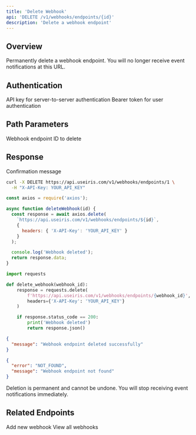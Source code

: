 ```yaml
---
title: 'Delete Webhook'
api: 'DELETE /v1/webhooks/endpoints/{id}'
description: 'Delete a webhook endpoint'
---
```


## Overview

Permanently delete a webhook endpoint. You will no longer receive event notifications at this URL.

## Authentication

<ParamField header="X-API-Key" type="string">
  API key for server-to-server authentication
</ParamField>

<ParamField header="Authorization" type="string">
  Bearer token for user authentication
</ParamField>

## Path Parameters

<ParamField path="id" type="integer" required>
  Webhook endpoint ID to delete
</ParamField>

## Response

<ResponseField name="message" type="string">
  Confirmation message
</ResponseField>

<RequestExample>

```bash cURL
curl -X DELETE https://api.useiris.com/v1/webhooks/endpoints/1 \
  -H "X-API-Key: YOUR_API_KEY"
```

```javascript Node.js
const axios = require('axios');

async function deleteWebhook(id) {
  const response = await axios.delete(
    `https://api.useiris.com/v1/webhooks/endpoints/${id}`,
    {
      headers: { 'X-API-Key': 'YOUR_API_KEY' }
    }
  );

  console.log('Webhook deleted');
  return response.data;
}
```

```python Python
import requests

def delete_webhook(webhook_id):
    response = requests.delete(
        f'https://api.useiris.com/v1/webhooks/endpoints/{webhook_id}',
        headers={'X-API-Key': 'YOUR_API_KEY'}
    )

    if response.status_code == 200:
        print('Webhook deleted')
        return response.json()
```

</RequestExample>

<ResponseExample>

```json Success Response (200)
{
  "message": "Webhook endpoint deleted successfully"
}
```

```json Error Response (404)
{
  "error": "NOT_FOUND",
  "message": "Webhook endpoint not found"
}
```

</ResponseExample>

<Warning>
  Deletion is permanent and cannot be undone. You will stop receiving event notifications immediately.
</Warning>

## Related Endpoints

<CardGroup cols={2}>
  <Card title="Create Webhook" icon="plus" href="/api-reference/webhooks/create">
    Add new webhook
  </Card>
  <Card title="List Webhooks" icon="list" href="/api-reference/webhooks/list">
    View all webhooks
  </Card>
</CardGroup>
